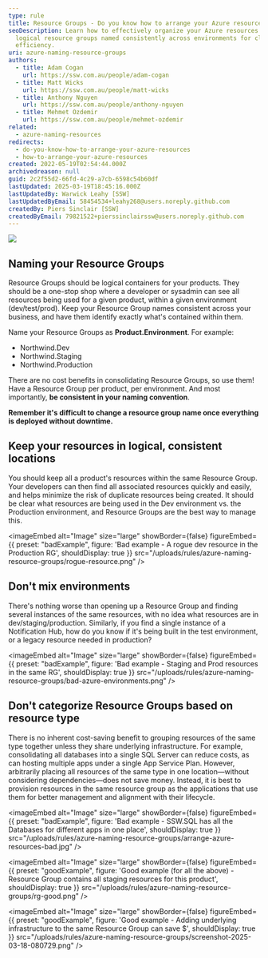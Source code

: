 ```yaml
---
type: rule
title: Resource Groups - Do you know how to arrange your Azure resources?
seoDescription: Learn how to effectively organize your Azure resources using
  logical resource groups named consistently across environments for clarity and
  efficiency.
uri: azure-naming-resource-groups
authors:
  - title: Adam Cogan
    url: https://ssw.com.au/people/adam-cogan
  - title: Matt Wicks
    url: https://ssw.com.au/people/matt-wicks
  - title: Anthony Nguyen
    url: https://ssw.com.au/people/anthony-nguyen
  - title: Mehmet Ozdemir
    url: https://ssw.com.au/people/mehmet-ozdemir
related:
  - azure-naming-resources
redirects:
  - do-you-know-how-to-arrange-your-azure-resources
  - how-to-arrange-your-azure-resources
created: 2022-05-19T02:54:44.000Z
archivedreason: null
guid: 2c2f55d2-66fd-4c29-a7cb-6598c54b60df
lastUpdated: 2025-03-19T18:45:16.000Z
lastUpdatedBy: Warwick Leahy [SSW]
lastUpdatedByEmail: 58454534+leahy268@users.noreply.github.com
createdBy: Piers Sinclair [SSW]
createdByEmail: 79821522+pierssinclairssw@users.noreply.github.com
---
```

![](icon-naming-azure_1710232021931.png)

## Naming your Resource Groups

Resource Groups should be logical containers for your products. They should be a one-stop shop where a developer or sysadmin can see all resources being used for a given product, within a given environment (dev/test/prod). Keep your Resource Group names consistent across your business, and have them identify exactly what's contained within them.

Name your Resource Groups as **Product.Environment**. For example:

* Northwind.Dev
* Northwind.Staging
* Northwind.Production

There are no cost benefits in consolidating Resource Groups, so use them! Have a Resource Group per product, per environment. And most importantly, **be consistent in your naming convention**.

**Remember it's difficult to change a resource group name once everything is deployed without downtime.**
## Keep your resources in logical, consistent locations

You should keep all a product's resources within the same Resource Group. Your developers can then find all associated resources quickly and easily, and helps minimize the risk of duplicate resources being created. It should be clear what resources are being used in the Dev environment vs. the Production environment, and Resource Groups are the best way to manage this.

<imageEmbed
  alt="Image"
  size="large"
  showBorder={false}
  figureEmbed={{
    preset: "badExample",
    figure: 'Bad example - A rogue dev resource in the Production RG',
    shouldDisplay: true
  }}
  src="/uploads/rules/azure-naming-resource-groups/rogue-resource.png"
/>

## Don't mix environments

There's nothing worse than opening up a Resource Group and finding several instances of the same resources, with no idea what resources are in dev/staging/production. Similarly, if you find a single instance of a Notification Hub, how do you know if it's being built in the test environment, or a legacy resource needed in production?

<imageEmbed
  alt="Image"
  size="large"
  showBorder={false}
  figureEmbed={{
    preset: "badExample",
    figure: 'Bad example - Staging and Prod resources in the same RG',
    shouldDisplay: true
  }}
  src="/uploads/rules/azure-naming-resource-groups/bad-azure-environments.png"
/>

## Don't categorize Resource Groups based on resource type

There is no inherent cost-saving benefit to grouping resources of the same type together unless they share underlying infrastructure. For example, consolidating all databases into a single SQL Server can reduce costs, as can hosting multiple apps under a single App Service Plan. However, arbitrarily placing all resources of the same type in one location—without considering dependencies—does not save money. Instead, it is best to provision resources in the same resource group as the applications that use them for better management and alignment with their lifecycle.

<imageEmbed
  alt="Image"
  size="large"
  showBorder={false}
  figureEmbed={{
    preset: "badExample",
    figure: 'Bad example - SSW.SQL has all the Databases for different apps in one place',
    shouldDisplay: true
  }}
  src="/uploads/rules/azure-naming-resource-groups/arrange-azure-resources-bad.jpg"
/>

<imageEmbed
  alt="Image"
  size="large"
  showBorder={false}
  figureEmbed={{
    preset: "goodExample",
    figure: 'Good example (for all the above) - Resource Group contains all staging resources for this product',
    shouldDisplay: true
  }}
  src="/uploads/rules/azure-naming-resource-groups/rg-good.png"
/>

<imageEmbed
  alt="Image"
  size="large"
  showBorder={false}
  figureEmbed={{
    preset: "goodExample",
    figure: 'Good example - Adding underlying infrastructure to the same Resource Group can save $',
    shouldDisplay: true
  }}
  src="/uploads/rules/azure-naming-resource-groups/screenshot-2025-03-18-080729.png"
/>
